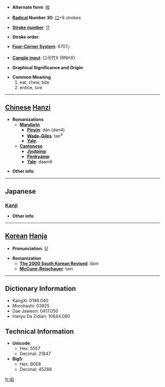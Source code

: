 * '''Alternate form''': [[啖]]

* '''[[Wiktionary:Chinese radical index| Radical]] Number 30''': [[Wiktionary:Chinese radical index 口|口]]+8 strokes

* '''[[Wiktionary:Chinese total strokes index|Stroke number]]''': [[Wiktionary:Chinese total strokes index 11|11]]

* '''Stroke order''': 

* '''[[Wiktionary:Chinese four corner index|Four-Corner System]]''': 6707<sub>7</sub>

* '''[[Wiktionary:Chinese Cangjie index|Cangjie input]]''': 口弓竹X (RNHX)

* '''Graphical Significance and Origin''': 

* '''Common Meaning'''
*#eat, chew, bite
*# entice, lure


----

== [[Chinese]] [[Hanzi]] ==

* '''Romanizations'''
** '''[[Mandarin]]'''
*** '''[[Pinyin]]''': dàn (dan4)
*** '''[[Wade-Giles]]''': tan<sup>4</sup>
*** '''[[Yale]]''': 
** '''[[Cantonese]]'''
*** '''[[Jyutping]]''':
*** '''[[Penkyamp]]''': 
*** '''[[Yale]]''': daam6

* '''Other info''': 

----

==Japanese==
===[[Kanji]]===
{{kanji|on readings=[[たん]] (tan)
|kun readings=[[くう]] (kuu), [[くらわす]] (kurawasu)
}}

* '''Other info''':  

----

== [[Korean]] [[Hanja]] ==

* '''Pronunciation''': 담

* '''Romanization'''
** '''[[The 2000 South Korean Revised Romanization|The 2000 South Korean Revised]]''': dam
** '''[[McCune-Reischauer]]''': tam

----

== Dictionary Information ==

* KangXi: 0196.040
* Morohashi: 03825
* Dae Jaweon: 0417.050
* Hanyu Da Zidian: 10644.080

== Technical Information ==

* '''Unicode''':
** Hex: 5557
** Decimal: 21847
* '''Big5''':
** Hex: B0E8
** Decimal: 45288

[[fr:啗]]